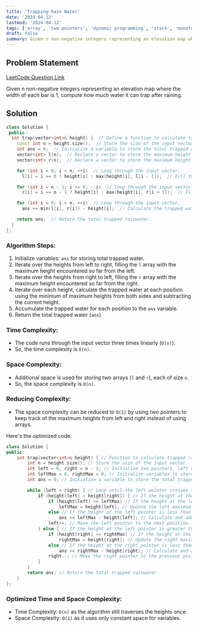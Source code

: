```yaml
---
title: 'Trapping Rain Water'
date: '2024-04-12'
lastmod: '2024-04-12'
tags: ['array', 'two pointers', 'dynamic programming', 'stack', 'monotonic stack', 'leetcode']
draft: false
summary: Given n non-negative integers representing an elevation map where the width of each bar is 1, compute how much water it can trap after raining.
---
```


## Problem Statement
[LeetCode Question Link](https://leetcode.com/problems/trapping-rain-water/description/)

Given n non-negative integers representing an elevation map where the width of each bar is 1, compute how much water it can trap after raining.

## Solution

```cpp
class Solution {
 public:
  int trap(vector<int>& height) {  // Define a function to calculate trapped rainwater given a vector of heights.
    const int n = height.size();  // Store the size of the input vector.
    int ans = 0;  // Initialize a variable to store the total trapped rainwater.
    vector<int> l(n);  // Declare a vector to store the maximum height from the left side for each position.
    vector<int> r(n);  // Declare a vector to store the maximum height from the right side for each position.

    for (int i = 0; i < n; ++i)  // Loop through the input vector.
      l[i] = i == 0 ? height[i] : max(height[i], l[i - 1]);  // Fill the left array with the maximum height encountered so far from the left.

    for (int i = n - 1; i >= 0; --i)  // Loop through the input vector in reverse.
      r[i] = i == n - 1 ? height[i] : max(height[i], r[i + 1]);  // Fill the right array with the maximum height encountered so far from the right.

    for (int i = 0; i < n; ++i)  // Loop through the input vector.
      ans += min(l[i], r[i]) - height[i];  // Calculate the trapped water at each position and accumulate it to the total.

    return ans;  // Return the total trapped rainwater.
  }
};
```

### Algorithm Steps:
1. Initialize variables: `ans` for storing total trapped water.
2. Iterate over the heights from left to right, filling the `l` array with the maximum height encountered so far from the left.
3. Iterate over the heights from right to left, filling the `r` array with the maximum height encountered so far from the right.
4. Iterate over each height, calculate the trapped water at each position using the minimum of maximum heights from both sides and subtracting the current height.
5. Accumulate the trapped water for each position to the `ans` variable.
6. Return the total trapped water (`ans`).

### Time Complexity:
- The code runs through the input vector three times linearly (`O(n)`).
- So, the time complexity is `O(n)`.

### Space Complexity:
- Additional space is used for storing two arrays (`l` and `r`), each of size `n`.
- So, the space complexity is `O(n)`.

### Reducing Complexity:
- The space complexity can be reduced to `O(1)` by using two pointers to keep track of the maximum heights from left and right instead of using arrays. 

Here's the optimized code:

```cpp
class Solution {
public:
    int trap(vector<int>& height) { // Function to calculate trapped rainwater given a vector of heights.
        int n = height.size(); // Store the size of the input vector.
        int left = 0, right = n - 1; // Initialize two pointers, left and right, at the beginning and end of the vector respectively.
        int leftMax = 0, rightMax = 0; // Initialize variables to store the maximum height encountered from the left and right sides respectively.
        int ans = 0; // Initialize a variable to store the total trapped rainwater.

        while (left < right) { // Loop until the left pointer crosses the right pointer.
            if (height[left] < height[right]) { // If the height at the left pointer is less than the height at the right pointer.
                if (height[left] >= leftMax) // If the height at the left pointer is greater than or equal to the left maximum encountered so far.
                    leftMax = height[left]; // Update the left maximum.
                else // If the height at the left pointer is less than the left maximum encountered so far.
                    ans += leftMax - height[left]; // Calculate and add the trapped water at the current position to the total.
                left++; // Move the left pointer to the next position.
            } else { // If the height at the left pointer is greater than or equal to the height at the right pointer.
                if (height[right] >= rightMax) // If the height at the right pointer is greater than or equal to the right maximum encountered so far.
                    rightMax = height[right]; // Update the right maximum.
                else // If the height at the right pointer is less than the right maximum encountered so far.
                    ans += rightMax - height[right]; // Calculate and add the trapped water at the current position to the total.
                right--; // Move the right pointer to the previous position.
            }
        }
        return ans; // Return the total trapped rainwater.
    }
};
```

### Optimized Time and Space Complexity:
- Time Complexity: `O(n)` as the algorithm still traverses the heights once.
- Space Complexity: `O(1)` as it uses only constant space for variables.
